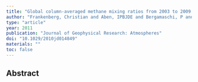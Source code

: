 ```yaml
---
title: "Global column-averaged methane mixing ratios from 2003 to 2009 as derived from SCIAMACHY: Trends and variability"
author: "Frankenberg, Christian and Aben, IPBJDE and Bergamaschi, P and Dlugokencky, EJ and Van Hees, R and Houweling, S and Van Der Meer, P and Snel, R and Tol, P"
type: "article"
year: 2011
publication: "Journal of Geophysical Research: Atmospheres"
doi: "10.1029/2010jd014849"
materials: ""
toc: false
---
```


## Abstract

